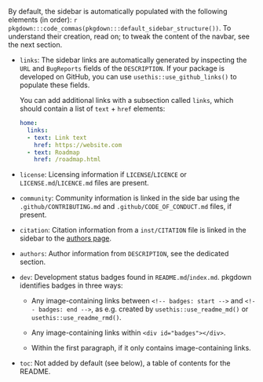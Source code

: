By default, the sidebar is automatically populated with the following elements (in order): `r pkgdown:::code_commas(pkgdown:::default_sidebar_structure())`.
To understand their creation, read on; to tweak the content of the navbar, see the next section.

-   `links`: The sidebar links are automatically generated by inspecting the `URL` and `BugReports` fields of the `DESCRIPTION`.
    If your package is developed on GitHub, you can use `usethis::use_github_links()` to populate these fields.

    You can add additional links with a subsection called `links`, which should contain a list of `text` + `href` elements:

    ``` .yaml
    home:
      links:
      - text: Link text
        href: https://website.com
      - text: Roadmap
        href: /roadmap.html
    ```

-   `license`: Licensing information if `LICENSE`/`LICENCE` or `LICENSE.md`/`LICENCE.md` files are present.

-   `community`: Community information is linked in the side bar using the `.github/CONTRIBUTING.md` and `.github/CODE_OF_CONDUCT.md` files, if present.

-   `citation`: Citation information from a `inst/CITATION` file is linked in the sidebar to the [authors page](https://testthat.r-lib.org/authors.html).

-   `authors`: Author information from `DESCRIPTION`, see the dedicated section.

-   `dev`: Development status badges found in `README.md`/`index.md`.
    pkgdown identifies badges in three ways:

    -   Any image-containing links between `<!-- badges: start -->` and `<!-- badges: end -->`, as e.g. created by `usethis::use_readme_md()` or `usethis::use_readme_rmd()`.

    -   Any image-containing links within `<div id="badges"></div>`.

    -   Within the first paragraph, if it only contains image-containing links.

-   `toc`: Not added by default (see below), a table of contents for the README.
